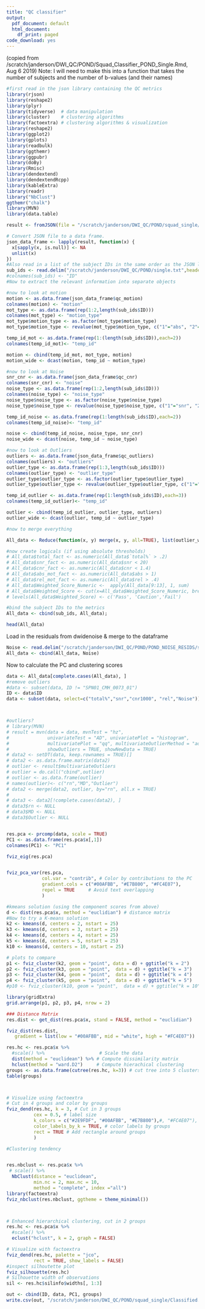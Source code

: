 ```yaml
---
title: "QC classifier"
output:
  pdf_document: default
  html_document:
    df_print: paged
code_download: yes
---
```

(copied from /scratch/janderson/DWI_QC/POND/Squad_Classifier_POND_Single.Rmd, Aug 6 2019)
Note: I will need to make this into a function that takes the number of subjects and the number of b-values (and their names)

```r
#first read in the json library containing the QC metrics
library(rjson)
library(reshape2)
library(plyr)
library(tidyverse)  # data manipulation
library(cluster)    # clustering algorithms
library(factoextra) # clustering algorithms & visualization
library(reshape2)
library(ggplot2)
library(gplots) 
library(readbulk)
library(ggthemr)
library(ggpubr)
library(doBy)
library(Rmisc)
library(dendextend)
library(dendextendRcpp)
library(kableExtra)
library(readr)
library("NbClust")
ggthemr("chalk")
library(MVN)
library(data.table)
```


```r
result <- fromJSON(file = "/scratch/janderson/DWI_QC/POND/squad_single/group_db.json")

# Convert JSON file to a data frame.
json_data_frame <- lapply(result, function(x) {
  x[sapply(x, is.null)] <- NA
  unlist(x)
})
#Also read in a list of the subject IDs in the same order as the JSON library
sub_ids <- read.delim("/scratch/janderson/DWI_QC/POND/single.txt",header = FALSE,col.names="ID")
#colnames(sub_ids) <- "ID"
#Now to extract the relevant information into separate objects

#now to look at motion
motion <- as.data.frame(json_data_frame$qc_motion)
colnames(motion) <- "motion"
mot_type <- as.data.frame(rep(1:2,length(sub_ids$ID)))
colnames(mot_type) <- "motion_type"
mot_type$motion_type <- as.factor(mot_type$motion_type)
mot_type$motion_type <- revalue(mot_type$motion_type, c("1"="abs", "2"="rel"))

temp_id_mot <- as.data.frame(rep(1:(length(sub_ids$ID)),each=2))
colnames(temp_id_mot)<- "temp_id"

motion <- cbind(temp_id_mot, mot_type, motion)
motion_wide <- dcast(motion, temp_id ~ motion_type)

#now to look at Noise
snr_cnr <- as.data.frame(json_data_frame$qc_cnr)
colnames(snr_cnr) <- "noise"
noise_type <- as.data.frame(rep(1:2,length(sub_ids$ID)))
colnames(noise_type) <- "noise_type"
noise_type$noise_type <- as.factor(noise_type$noise_type)
noise_type$noise_type <- revalue(noise_type$noise_type, c("1"="snr", "2"="cnr1000"))

temp_id_noise <- as.data.frame(rep(1:length(sub_ids$ID),each=2))
colnames(temp_id_noise)<- "temp_id"

noise <- cbind(temp_id_noise, noise_type, snr_cnr)
noise_wide <- dcast(noise, temp_id ~ noise_type)

#now to look at Outliers
outliers <- as.data.frame(json_data_frame$qc_outliers)
colnames(outliers) <- "outliers"
outlier_type <- as.data.frame(rep(1:3,length(sub_ids$ID)))
colnames(outlier_type) <- "outlier_type"
outlier_type$outlier_type <- as.factor(outlier_type$outlier_type)
outlier_type$outlier_type <- revalue(outlier_type$outlier_type, c("1"="total%", "2"="b1000","3"="PE_dir"))

temp_id_outlier <- as.data.frame(rep(1:length(sub_ids$ID),each=3))
colnames(temp_id_outlier)<- "temp_id"

outlier <- cbind(temp_id_outlier, outlier_type, outliers)
outlier_wide <- dcast(outlier, temp_id ~ outlier_type)

#now to merge everything

All_data <- Reduce(function(x, y) merge(x, y, all=TRUE), list(outlier_wide, noise_wide, motion_wide))

#now create logicals (if using absolute thresholds)
# All_data$total_fact <- as.numeric(All_data$`total%` > .2)
# All_data$snr_fact <- as.numeric(All_data$snr < 20)
# All_data$cnr_fact <- as.numeric(All_data$cnr < 1.4)
# All_data$abs_mot_fact <- as.numeric(All_data$abs > 1)
# All_data$rel_mot_fact <- as.numeric(All_data$rel > .4)
# All_data$Weighted_Score_Numeric <-  apply(All_data[9:13], 1, sum)
# All_data$Weighted_Score <- cut(x=All_data$Weighted_Score_Numeric, breaks = c(0,2,3,5),include.lowest =TRUE)
# levels(All_data$Weighted_Score) <- c('Pass', 'Caution','Fail')

#bind the subject IDs to the metrics
All_data <- cbind(sub_ids, All_data);

head(All_data)
```

Load in the residuals from dwidenoise & merge to the dataframe

```r
Noise <- read.delim("/scratch/janderson/DWI_QC/POND/POND_NOISE_RESIDS/single/Noise.txt", header = FALSE, col.names="Noise")
All_data <- cbind(All_data, Noise)

```

Now to calculate the PC and clustering scores

```r

data <- All_data[complete.cases(All_data), ]
#remove outliers
#data <- subset(data, ID != "SPN01_CMH_0073_01")
ID <- data$ID
data <- subset(data, select=c("total%","snr","cnr1000", "rel","Noise"))



#outliers?
# library(MVN)
# result = mvn(data = data, mvnTest = "hz",
#              univariateTest = "AD", univariatePlot = "histogram",
#              multivariatePlot = "qq", multivariateOutlierMethod = "adj",
#              showOutliers = TRUE, showNewData = TRUE)
# data2 <- setDT(data, keep.rownames = TRUE)[]
# data2 <- as.data.frame.matrix(data2)
# outlier <- result$multivariateOutliers
# outlier = do.call("cbind",outlier)
# outlier <- as.data.frame(outlier)
# names(outlier)<- c("rn","MD","Outlier")
# data2 <- merge(data2, outlier, by="rn", all.x = TRUE)
# 
# data3 <- data2[!complete.cases(data2), ]
# data3$rn <- NULL
# data3$MD <- NULL
# data3$Outlier <- NULL


res.pca <- prcomp(data, scale = TRUE)
PC1 <- as.data.frame(res.pca$x[,1])
colnames(PC1) <- "PC1"

fviz_eig(res.pca)


fviz_pca_var(res.pca,
             col.var = "contrib", # Color by contributions to the PC
             gradient.cols = c("#00AFBB", "#E7B800", "#FC4E07"),
             repel = TRUE     # Avoid text overlapping
             )

#kmeans solution (using the component scores from above)
d <- dist(res.pca$x, method = "euclidian") # distance matrix
#Now to try a K-means solution 
k2 <- kmeans(d, centers = 2, nstart = 25)
k3 <- kmeans(d, centers = 3, nstart = 25)
k4 <- kmeans(d, centers = 4, nstart = 25)
k5 <- kmeans(d, centers = 5, nstart = 25)
k10 <- kmeans(d, centers = 10, nstart = 25)

# plots to compare
p1 <- fviz_cluster(k2, geom = "point", data = d) + ggtitle("k = 2")
p2 <- fviz_cluster(k3, geom = "point",  data = d) + ggtitle("k = 3")
p3 <- fviz_cluster(k4, geom = "point",  data = d) + ggtitle("k = 4")
p4 <- fviz_cluster(k5, geom = "point",  data = d) + ggtitle("k = 5")
#p10 <- fviz_cluster(k10, geom = "point",  data = d) + ggtitle("k = 10")

library(gridExtra)
grid.arrange(p1, p2, p3, p4, nrow = 2)

### Distance Matrix
res.dist <- get_dist(res.pca$x, stand = FALSE, method = "euclidian")

fviz_dist(res.dist, 
   gradient = list(low = "#00AFBB", mid = "white", high = "#FC4E07"))

res.hc <- res.pca$x %>%
  #scale() %>%                    # Scale the data
  dist(method = "euclidean") %>% # Compute dissimilarity matrix
  hclust(method = "ward.D2")     # Compute hierachical clustering
groups <- as.data.frame(cutree(res.hc, k=3)) # cut tree into 5 clusters
table(groups)



# Visualize using factoextra
# Cut in 4 groups and color by groups
fviz_dend(res.hc, k = 3, # Cut in 3 groups
          cex = 0.5, # label size
          k_colors = c("#2E9FDF", "#00AFBB", "#E7B800"),#, "#FC4E07"),
          color_labels_by_k = TRUE, # color labels by groups
          rect = TRUE # Add rectangle around groups
          )

#Clustering tendency


res.nbclust <- res.pca$x %>%
 # scale() %>%
  NbClust(distance = "euclidean",
          min.nc = 2, max.nc = 10, 
          method = "complete", index ="all") 
library(factoextra)
fviz_nbclust(res.nbclust, ggtheme = theme_minimal())



# Enhanced hierarchical clustering, cut in 2 groups
res.hc <- res.pca$x %>%
  #scale() %>%
  eclust("hclust", k = 2, graph = FALSE)

# Visualize with factoextra
fviz_dend(res.hc, palette = "jco",
          rect = TRUE, show_labels = FALSE)
#inspect silhoutette plot
fviz_silhouette(res.hc)
# Silhouette width of observations
sil <- res.hc$silinfo$widths[, 1:3]

out <- cbind(ID, data, PC1, groups)
write.csv(out, "/scratch/janderson/DWI_QC/POND/squad_single/Classified.csv")
```